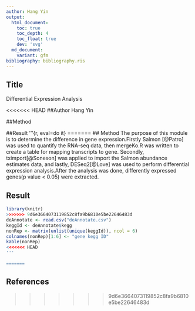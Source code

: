 ```yaml
---
author: Hang Yin
output:
  html_document:
    toc: true
    toc_depth: 4
    toc_float: true
    dev: 'svg'
  md_document:
    variant: gfm
bibliography: bibliography.ris
---
```


## Title 
Differential Expression Analysis

<<<<<<< HEAD
##Author
Hang Yin

##Method

##Result
'''{r, eval=do it}
=======
## Method
The purpose of this module is to determine the difference in gene expression.Firstly Salmon [@Patro] was used to quantify the RNA-seq data, then mergeKo.R was written to create a table for mapping transcripts to gene. Secondly, tximport[@Soneson] was applied to import the Salmon abundance estimates data, and lastly, DESeq2[@Love] was used to perform differential expression analysis.After the analysis was done, differently expressed genes(p value < 0.05) were extracted.

## Result
```R
library(knitr)
>>>>>>> 9d6e3664073119852c8fa9b6810e5be22646483d
deAnnotate <- read.csv("deAnnotate.csv")
keggId <- deAnnotate$kegg
nonRep <- matrix(unlist(unique(keggId)), ncol = 6)
colnames(nonRep)[1:6] <- "gene kegg ID"
kable(nonRep)
<<<<<<< HEAD
'''

=======
```

## References
>>>>>>> 9d6e3664073119852c8fa9b6810e5be22646483d

